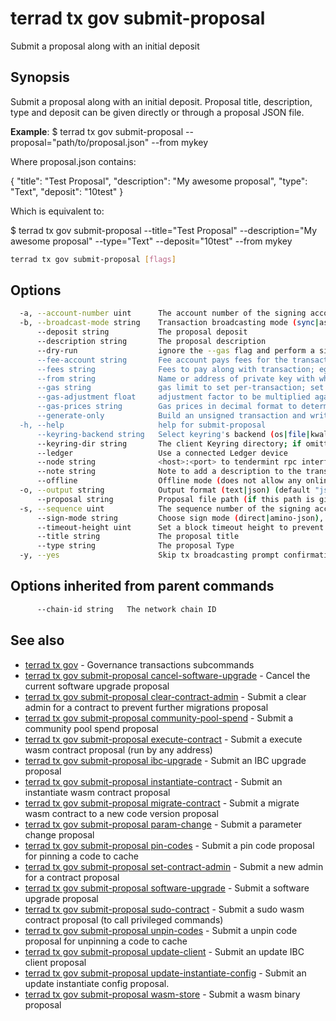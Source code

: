 # terrad tx gov submit-proposal

Submit a proposal along with an initial deposit

## Synopsis

Submit a proposal along with an initial deposit.
Proposal title, description, type and deposit can be given directly or through a proposal JSON file.

**Example**:
$ terrad tx gov submit-proposal --proposal="path/to/proposal.json" --from mykey

Where proposal.json contains:

{
  "title": "Test Proposal",
  "description": "My awesome proposal",
  "type": "Text",
  "deposit": "10test"
}

Which is equivalent to:

$ terrad tx gov submit-proposal --title="Test Proposal" --description="My awesome proposal" --type="Text" --deposit="10test" --from mykey

```sh Terrad
terrad tx gov submit-proposal [flags]
```

## Options

```sh Terrad
  -a, --account-number uint      The account number of the signing account (offline mode only)
  -b, --broadcast-mode string    Transaction broadcasting mode (sync|async|block) (default "sync")
      --deposit string           The proposal deposit
      --description string       The proposal description
      --dry-run                  ignore the --gas flag and perform a simulation of a transaction, but don't broadcast it (when enabled, the local Keybase is not accessible)
      --fee-account string       Fee account pays fees for the transaction instead of deducting from the signer
      --fees string              Fees to pay along with transaction; eg: 10uatom
      --from string              Name or address of private key with which to sign
      --gas string               gas limit to set per-transaction; set to "auto" to calculate sufficient gas automatically (default 200000)
      --gas-adjustment float     adjustment factor to be multiplied against the estimate returned by the tx simulation; if the gas limit is set manually this flag is ignored  (default 1)
      --gas-prices string        Gas prices in decimal format to determine the transaction fee (e.g. 0.1uatom)
      --generate-only            Build an unsigned transaction and write it to STDOUT (when enabled, the local Keybase is not accessible)
  -h, --help                     help for submit-proposal
      --keyring-backend string   Select keyring's backend (os|file|kwallet|pass|test|memory) (default "os")
      --keyring-dir string       The client Keyring directory; if omitted, the default 'home' directory will be used
      --ledger                   Use a connected Ledger device
      --node string              <host>:<port> to tendermint rpc interface for this chain (default "tcp://localhost:26657")
      --note string              Note to add a description to the transaction (previously --memo)
      --offline                  Offline mode (does not allow any online functionality
  -o, --output string            Output format (text|json) (default "json")
      --proposal string          Proposal file path (if this path is given, other proposal flags are ignored)
  -s, --sequence uint            The sequence number of the signing account (offline mode only)
      --sign-mode string         Choose sign mode (direct|amino-json), this is an advanced feature
      --timeout-height uint      Set a block timeout height to prevent the tx from being committed past a certain height
      --title string             The proposal title
      --type string              The proposal Type
  -y, --yes                      Skip tx broadcasting prompt confirmation
```

## Options inherited from parent commands

```sh Terrad
      --chain-id string   The network chain ID
```

## See also

* [terrad tx gov](terrad_tx_gov.mdx)	 - Governance transactions subcommands
* [terrad tx gov submit-proposal cancel-software-upgrade](terrad_tx_gov_submit-proposal_cancel-software-upgrade.mdx)	 - Cancel the current software upgrade proposal
* [terrad tx gov submit-proposal clear-contract-admin](terrad_tx_gov_submit-proposal_clear-contract-admin.mdx)	 - Submit a clear admin for a contract to prevent further migrations proposal
* [terrad tx gov submit-proposal community-pool-spend](terrad_tx_gov_submit-proposal_community-pool-spend.mdx)	 - Submit a community pool spend proposal
* [terrad tx gov submit-proposal execute-contract](terrad_tx_gov_submit-proposal_execute-contract.mdx)	 - Submit a execute wasm contract proposal (run by any address)
* [terrad tx gov submit-proposal ibc-upgrade](terrad_tx_gov_submit-proposal_ibc-upgrade.mdx)	 - Submit an IBC upgrade proposal
* [terrad tx gov submit-proposal instantiate-contract](terrad_tx_gov_submit-proposal_instantiate-contract.mdx)	 - Submit an instantiate wasm contract proposal
* [terrad tx gov submit-proposal migrate-contract](terrad_tx_gov_submit-proposal_migrate-contract.mdx)	 - Submit a migrate wasm contract to a new code version proposal
* [terrad tx gov submit-proposal param-change](terrad_tx_gov_submit-proposal_param-change.mdx)	 - Submit a parameter change proposal
* [terrad tx gov submit-proposal pin-codes](terrad_tx_gov_submit-proposal_pin-codes.mdx)	 - Submit a pin code proposal for pinning a code to cache
* [terrad tx gov submit-proposal set-contract-admin](terrad_tx_gov_submit-proposal_set-contract-admin.mdx)	 - Submit a new admin for a contract proposal
* [terrad tx gov submit-proposal software-upgrade](terrad_tx_gov_submit-proposal_software-upgrade.mdx)	 - Submit a software upgrade proposal
* [terrad tx gov submit-proposal sudo-contract](terrad_tx_gov_submit-proposal_sudo-contract.mdx)	 - Submit a sudo wasm contract proposal (to call privileged commands)
* [terrad tx gov submit-proposal unpin-codes](terrad_tx_gov_submit-proposal_unpin-codes.mdx)	 - Submit a unpin code proposal for unpinning a code to cache
* [terrad tx gov submit-proposal update-client](terrad_tx_gov_submit-proposal_update-client.mdx)	 - Submit an update IBC client proposal
* [terrad tx gov submit-proposal update-instantiate-config](terrad_tx_gov_submit-proposal_update-instantiate-config.mdx)	 - Submit an update instantiate config proposal.
* [terrad tx gov submit-proposal wasm-store](terrad_tx_gov_submit-proposal_wasm-store.mdx)	 - Submit a wasm binary proposal


